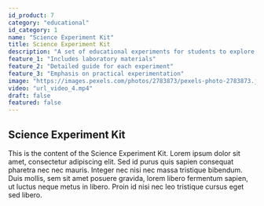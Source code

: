 ```yaml
---
id_product: 7
category: "educational"
id_category: 1
name: "Science Experiment Kit"
title: Science Experiment Kit
description: "A set of educational experiments for students to explore and learn scientific concepts through hands-on activities."
feature_1: "Includes laboratory materials"
feature_2: "Detailed guide for each experiment"
feature_3: "Emphasis on practical experimentation"
image: "https://images.pexels.com/photos/2783873/pexels-photo-2783873.jpeg?auto=compress&cs=tinysrgb&w=600"
video: "url_video_4.mp4"
draft: false
featured: false
---
```


## Science Experiment Kit

This is the content of the Science Experiment Kit. Lorem ipsum dolor sit amet, consectetur adipiscing elit. Sed id purus quis sapien consequat pharetra nec nec mauris. Integer nec nisi nec massa tristique bibendum. Duis mollis, sem sit amet posuere gravida, lorem libero fermentum sapien, ut luctus neque metus in libero. Proin id nisi nec leo tristique cursus eget sed libero.
